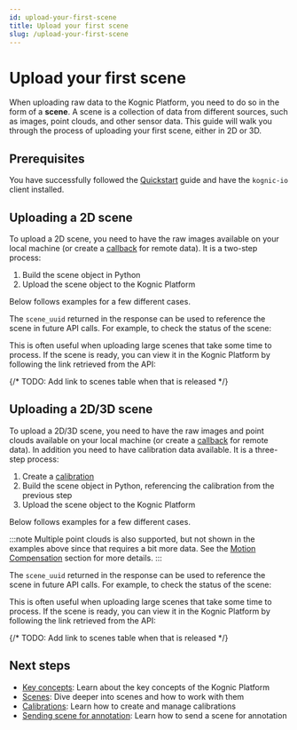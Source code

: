 ```yaml
---
id: upload-your-first-scene
title: Upload your first scene
slug: /upload-your-first-scene
---
```






# Upload your first scene


When uploading raw data to the Kognic Platform, you need to do so in the form of a **scene**. 
A scene is a collection of data from different sources, such as images, point clouds, and other sensor data.
This guide will walk you through the process of uploading your first scene, either in 2D or 3D.

## Prerequisites

You have successfully followed the [Quickstart](./) guide and have the `kognic-io` client installed.


## Uploading a 2D scene

To upload a 2D scene, you need to have the raw images available on your local machine (or create a [callback](https://developers.kognic.com/docs/kognic-io/overview#data-from-callback) for remote data).
It is a two-step process:
1. Build the scene object in Python
2. Upload the scene object to the Kognic Platform

Below follows examples for a few different cases.

<Tabs>
  <TabItem value="one-image" label="One Image" default>
    <CamerasOneImage />
  </TabItem>
  <TabItem value="multiple-images" label="Multiple Images" default>
    <CamerasMultipleImages />
  </TabItem>
  <TabItem value="sequence" label="Sequence">
    <CamerasSeq />
  </TabItem>
</Tabs>

The `scene_uuid` returned in the response can be used to reference the scene in future API calls. For example, to check the status of the scene:

<CheckSceneStatus />

This is often useful when uploading large scenes that take some time to process. If the scene is ready, you can view it in the Kognic Platform by following the link retrieved from the API:

<GetSceneViewLink />

{/* TODO: Add link to scenes table when that is released */}


## Uploading a 2D/3D scene

To upload a 2D/3D scene, you need to have the raw images and point clouds available on your local machine (or create a [callback](https://developers.kognic.com/docs/kognic-io/overview#data-from-callback) for remote data).
In addition you need to have calibration data available. 
It is a three-step process:
1. Create a [calibration](./kognic-io/calibrations/overview)
2. Build the scene object in Python, referencing the calibration from the previous step
3. Upload the scene object to the Kognic Platform

Below follows examples for a few different cases.

<Tabs>
  <TabItem value="one-image-one-lidar" label="One Image" default>
    <LidarsAndCamerasOne />
  </TabItem>
  <TabItem value="multiple-images" label="Multiple Images" default>
    <LidarsAndCamerasMultiple />
  </TabItem>
  <TabItem value="2d/3d-sequence" label="Sequence" default>
    <LidarsAndCamerasSeq />
  </TabItem>
</Tabs>

:::note
Multiple point clouds is also supported, but not shown in the examples above since that requires a bit more data.
See the [Motion Compensation](./kognic-io/scenes/motion-compensation) section for more details.
:::

The `scene_uuid` returned in the response can be used to reference the scene in future API calls. For example, to check the status of the scene:

<CheckSceneStatus />

This is often useful when uploading large scenes that take some time to process. If the scene is ready, you can view it in the Kognic Platform by following the link retrieved from the API:

<GetSceneViewLink />


{/* TODO: Add link to scenes table when that is released */}


## Next steps

- [Key concepts](./key_concepts.md): Learn about the key concepts of the Kognic Platform
- [Scenes](./kognic-io/overview): Dive deeper into scenes and how to work with them
- [Calibrations](./kognic-io/calibrations/overview): Learn how to create and manage calibrations
- [Sending scene for annotation](./kognic-io/working_with_scenes_and_inputs#creating-inputs-from-scene): Learn how to send a scene for annotation

